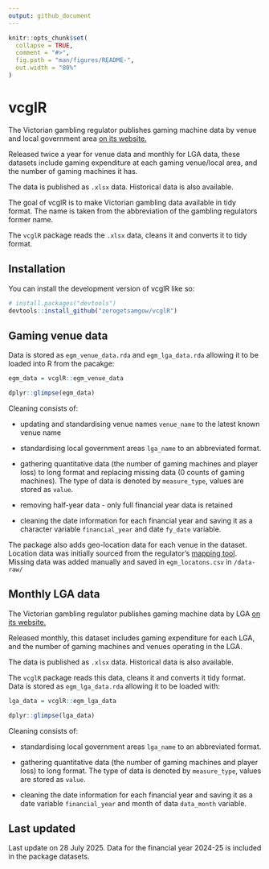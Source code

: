 ```yaml
---
output: github_document
---
```


<!-- README.md is generated from README.Rmd. Please edit that file -->

```r
knitr::opts_chunk$set(
  collapse = TRUE,
  comment = "#>",
  fig.path = "man/figures/README-",
  out.width = "80%"
)
```

# vcglR


The Victorian gambling regulator publishes gaming machine data by venue and local government area [on its website.](https://www.vgccc.vic.gov.au/resources/information-and-data/expenditure-data)

Released twice a year for venue data and monthly for LGA data, these datasets include gaming expenditure at each gaming venue/local area, and the number of gaming machines it has.

The data is published as `.xlsx` data. Historical data is also available.

The goal of vcglR is to make Victorian gambling data available in tidy format. The name is taken from the abbreviation of the gambling regulators former name.

The `vcglR` package reads the `.xlsx` data, cleans it and converts it to tidy format.

## Installation

You can install the development version of vcglR like so:

``` r
# install.packages("devtools")
devtools::install_github("zerogetsamgow/vcglR")
```

## Gaming venue data


Data is stored as `egm_venue_data.rda` and `egm_lga_data.rda` allowing it to be loaded into R from the pacakge:

```r
egm_data = vcglR::egm_venue_data

dplyr::glimpse(egm_data)
```



Cleaning consists of:

-   updating and standardising venue names `venue_name` to the latest known venue name

-   standardising local government areas `lga_name` to an abbreviated format.

-   gathering quantitative data (the number of gaming machines and player loss) to long format and replacing missing data (0 counts of gaming machines). The type of data is denoted by `measure_type`, values are stored as `value`.

-   removing half-year data - only full financial year data is retained

-   cleaning the date information for each financial year and saving it as a character variable `financial_year` and date `fy_date` variable.

The package also adds geo-location data for each venue in the dataset. Location data was initially sourced from the regulator's [mapping tool](https://geomaps.vgccc.vic.gov.au/). Missing data was added manually and saved in `egm_locatons.csv` in `/data-raw/`

## Monthly LGA data

The Victorian gambling regulator publishes gaming machine data by LGA [on its website.](https://www.vgccc.vic.gov.au/resources/information-and-data/expenditure-data)

Released monthly, this dataset includes gaming expenditure for each LGA, and the number of gaming machines and venues operating in the LGA.

The data is published as `.xlsx` data. Historical data is also available.

The `vcglR` package reads this data, cleans it and converts it tidy format. Data is stored as `egm_lga_data.rda` allowing it to be loaded with:

```r
lga_data = vcglR::egm_lga_data

dplyr::glimpse(lga_data)
```

Cleaning consists of:

-   standardising local government areas `lga_name` to an abbreviated format.

-   gathering quantitative data (the number of gaming machines and player loss) to long format. The type of data is denoted by `measure_type`, values are stored as `value`.

-   cleaning the date information for each financial year and saving it as a date variable `financial_year` and month of data `data_month` variable.


## Last updated

Last update on 28 July 2025. Data for the financial year 2024-25 is included in the package datasets.
